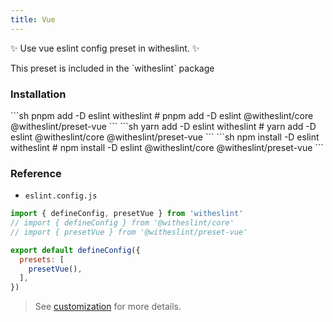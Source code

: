```yaml
---
title: Vue
---
```


✨ Use vue eslint config preset in witheslint. ✨

<Aside type="tip">
  This preset is included in the `witheslint` package
</Aside>

### Installation

<Tabs>
  <TabItem label="pnpm">
  ```sh
  pnpm add -D eslint witheslint
  # pnpm add -D eslint @witheslint/core @witheslint/preset-vue
  ```
  </TabItem>
  <TabItem label="yarn">
  ```sh
  yarn add -D eslint witheslint
  # yarn add -D eslint @witheslint/core @witheslint/preset-vue
  ```
  </TabItem>
  <TabItem label="npm">
  ```sh
  npm install -D eslint witheslint
  # npm install -D eslint @witheslint/core @witheslint/preset-vue
  ```
  </TabItem>
</Tabs>

### Reference

- `eslint.config.js`

```js
import { defineConfig, presetVue } from 'witheslint'
// import { defineConfig } from '@witheslint/core'
// import { presetVue } from '@witheslint/preset-vue'

export default defineConfig({
  presets: [
    presetVue(),
  ],
})
```

> See [customization](/guides/customization) for more details.
